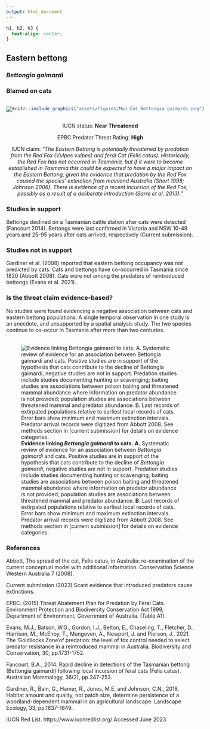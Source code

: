 ```yaml
---
output: html_document
---
```

```css
h1, h2, h3 {
  text-align: center;
}
```

## **Eastern bettong**
### *Bettongia gaimardi*
### Blamed on cats

:::: {style="display: flex;"}

[![](assets/photos/Bettongia gaimardi.png)](https://www.inaturalist.org/photos/27396353?size=original)

::: {}

:::

::: {}
  ```r
  knitr::include_graphics("assets/figures/Map_Cat_Bettongia gaimardi.png")
  ```
:::

::::
<center>
IUCN status: **Near Threatened**

EPBC Predator Threat Rating: **High**

IUCN claim: *"The Eastern Bettong is potentially threatened by predation from the Red Fox (Vulpes vulpes) and feral Cat (Felis catus). Historically, the Red Fox has not occurred in Tasmania, but if it were to become established in Tasmania this could be expected to have a major impact on the Eastern Bettong, given the evidence that predation by the Red Fox caused the species' extinction from mainland Australia (Short 1998; Johnson 2006). There is evidence of a recent incursion of the Red Fox, possibly as a result of a deliberate introduction (Sarre et al. 2013)."*

</center>

### Studies in support

Bettongs declined on a Tasmanian cattle station after cats were detected (Fancourt 2014). Bettongs were last confirmed in Victoria and NSW 10-49 years and 25-95 years after cats arrived, respectively (Current submission).

### Studies not in support

Gardiner et al. (2008) reported that eastern bettong occupancy was not predicted by cats. Cats and bettongs have co-occurred in Tasmania since 1820 (Abbott 2008). Cats were not among the predators of reintroduced bettongs (Evans et al. 2021).

### Is the threat claim evidence-based?

No studies were found evidencing a negative association between  cats and eastern bettong populations. A single temporal observation in one study is an anecdote, and unsupported by a spatial analysis study. The two species continue to co-occur in Tasmania after more than two centuries.
<br>
<br>

![**Evidence linking *Bettongia gaimardi* to cats.** **A.** Systematic review of evidence for an association between *Bettongia gaimardi* and cats. Positive studies are in support of the hypothesis that cats contribute to the decline of *Bettongia gaimardi*, negative studies are not in support. Predation studies include studies documenting hunting or scavenging; baiting studies are associations between poison baiting and threatened mammal abundance where information on predator abundance is not provided; population studies are associations between threatened mammal and predator abundance. **B.** Last records of extirpated populations relative to earliest local records of cats. Error bars show minimum and maximum extinction intervals. Predator arrival records were digitized from Abbott 2008. See methods section in [current submission] for details on evidence categories.](assets/figures/Main_Evidence_Cat_Bettongia gaimardi.png)

### References

Abbott, The spread of the cat, Felis catus, in Australia: re-examination of the current conceptual model with additional information. Conservation Science Western Australia 7 (2008).

Current submission (2023) Scant evidence that introduced predators cause extinctions.

EPBC. (2015) Threat Abatement Plan for Predation by Feral Cats. Environment Protection and Biodiversity Conservation Act 1999, Department of Environment, Government of Australia. (Table A1).

Evans, M.J., Batson, W.G., Gordon, I.J., Belton, E., Chaseling, T., Fletcher, D., Harrison, M., McElroy, T., Mungoven, A., Newport, J. and Pierson, J., 2021. The ‘Goldilocks Zone’of predation: the level of fox control needed to select predator resistance in a reintroduced mammal in Australia. Biodiversity and Conservation, 30, pp.1731-1752.

Fancourt, B.A., 2014. Rapid decline in detections of the Tasmanian bettong (Bettongia gaimardi) following local incursion of feral cats (Felis catus). Australian Mammalogy, 36(2), pp.247-253.

Gardiner, R., Bain, G., Hamer, R., Jones, M.E. and Johnson, C.N., 2018. Habitat amount and quality, not patch size, determine persistence of a woodland-dependent mammal in an agricultural landscape. Landscape Ecology, 33, pp.1837-1849.

IUCN Red List. https://www.iucnredlist.org/ Accessed June 2023

